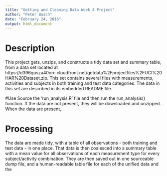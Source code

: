 ```yaml
---
title: "Getting and Cleaning Data Week 4 Project"
author: "Peter Bosch"
date: "February 24, 2016"
output: html_document
---
```


# Description
This project gets, unzips, and constructs a tidy data set and summary table, from a data set located at https://d396qusza40orc.cloudfront.net/getdata%2Fprojectfiles%2FUCI%20HAR%20Dataset.zip. This set contains several files with measurements, activities and subjects in both training and test data categories. The data in this set are described in its embedded README file.

#Use
Source the 'run_analysis.R' file and then run the run_analysis() function.
If the data are not present, they will be downloaded and unzipped.
When the data are present,

# Processing
The data are made tidy, with a table of all observations - both training and test data - in one place. That data is then coalesced into a summary table with a mean value for all observations of each measurement type for every subject/activity combination. They are then saved out in one sourceable dump file, and a human-readable table file for each of the unified data and the 

